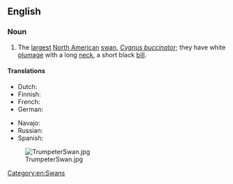 ==English==

===Noun===
{{wikipedia}}
{{en-noun}}

# The [[largest]] [[North American]] [[swan]], ''[[Cygnus buccinator]]''; they have white [[plumage]] with a long [[neck]], a short black [[bill]].

====Translations====
{{trans-top|''Cygnus buccinator''}}
* Dutch: {{t|nl|trompetzwaan|f}}
* Finnish: {{t+|fi|trumpettijoutsen}}
* French: {{t+|fr|cygne trompette|m}}
* German: {{t|de|Trompeterschwan}}
{{trans-mid}}
* Navajo: {{t|nv|dééłgaitsoh}}
* Russian: {{t+|ru|ле́бедь-труба́ч|m}}
* Spanish: {{t|es|cisne trompetero|m}}
{{trans-bottom}}

[[Image:TrumpeterSwan.jpg|thumb]]

[[Category:en:Swans]]